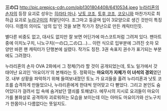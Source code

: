 '''三の口'''
http://pic.prepics-cdn.com/pib1301804408/6410534.jpeg
[[누라리횬의 손자]]의 등장 요괴로 성우는 [[히라타 마나]].
[[낫토 코조]], [[토후 코조]], [[코오니]]와 마찬가지로 최하급 요괴로 [[누라구미]]의 최말단이다. 조그마고 둥글며 입이 3모양으로 생긴 것만이 특징이다. 이름의 의미도 '삼의 입'인 것을 보면 작가가 장난으로 만든 캐릭터인듯.

별다른 비중도 없고, 대사도 없지만 잘 보면 어딘가에 마스코트처럼 그려져 있다. 팬아트 중에 이치노구치, 니노구치(一の口,二の口...)... 이런 식으로 입부분에 그려진 숫자 모양만 바뀐 팬 캐릭터가 단행본에 실렸다. 작가도 칭찬. 3권 속표지 권수가 표기되는 부분에도 그려졌다. 

누라리횬의 손자 OVA 2화에서 그 정체(?)라 할 것이 공개되었는데, 토노 일가에서 갓 태어난 요괴인 '마요이가'의 본채라는 듯. 정확히는 '''마요이가 자체가 이 녀석의 경외'''였던 것. 내부 상황을 파악하기 위해 들여보내졌던 토노 가 요괴들을 홀려 누리리횬과 낫토 코조를 습격하게 만들었으나, 누라리횬에게 한대씩 얻어맞고 다 뻗었다. 그리고 본인도 숨어있다가 걸려서 입 속에 숨겨놨던 열쇠를 토해냈다. 에무시의 지시로 요괴들이 마요이가를 불화살로 공격하자 괴로워하는 모습을 보이는데 이는 아마도 마요이가와 산노구치가 한몸이나 다름없다는 뜻일지도.
